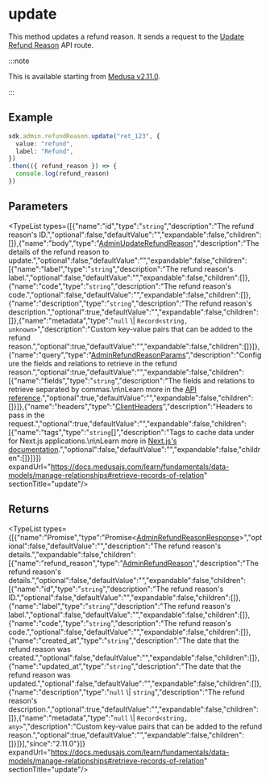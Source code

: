 
# update

This method updates a refund reason. It sends a request to the
[Update Refund Reason](https://docs.medusajs.com/api/admin#refund-reasons\_postrefundreasonsid)
API route.

:::note

This is available starting from [Medusa v2.11.0](https://github.com/medusajs/medusa/releases/tag/v2.11.0).

:::

## Example

```ts
sdk.admin.refundReason.update("ret_123", {
  value: "refund",
  label: "Refund",
})
.then(({ refund_reason }) => {
  console.log(refund_reason)
})
```

## Parameters

<TypeList types={[{"name":"id","type":"`string`","description":"The refund reason's ID.","optional":false,"defaultValue":"","expandable":false,"children":[]},{"name":"body","type":"[AdminUpdateRefundReason](../../../../../types/HttpTypes/interfaces/types.HttpTypes.AdminUpdateRefundReason/page.mdx)","description":"The details of the refund reason to update.","optional":false,"defaultValue":"","expandable":false,"children":[{"name":"label","type":"`string`","description":"The refund reason's label.","optional":false,"defaultValue":"","expandable":false,"children":[]},{"name":"code","type":"`string`","description":"The refund reason's code.","optional":false,"defaultValue":"","expandable":false,"children":[]},{"name":"description","type":"`string`","description":"The refund reason's description.","optional":true,"defaultValue":"","expandable":false,"children":[]},{"name":"metadata","type":"`null` \\| `Record<string, unknown>`","description":"Custom key-value pairs that can be added to the refund reason.","optional":true,"defaultValue":"","expandable":false,"children":[]}]},{"name":"query","type":"[AdminRefundReasonParams](../../../../../types/HttpTypes/interfaces/types.HttpTypes.AdminRefundReasonParams/page.mdx)","description":"Configure the fields and relations to retrieve in the refund reason.","optional":true,"defaultValue":"","expandable":false,"children":[{"name":"fields","type":"`string`","description":"The fields and relations to retrieve separated by commas.\n\nLearn more in the [API reference](https://docs.medusajs.com/api/store#select-fields-and-relations).","optional":true,"defaultValue":"","expandable":false,"children":[]}]},{"name":"headers","type":"[ClientHeaders](../../../types/js_sdk.admin.ClientHeaders/page.mdx)","description":"Headers to pass in the request.","optional":true,"defaultValue":"","expandable":false,"children":[{"name":"tags","type":"`string`[]","description":"Tags to cache data under for Next.js applications.\n\nLearn more in [Next.js's documentation](https://nextjs.org/docs/app/building-your-application/caching#fetch-optionsnexttags-and-revalidatetag).","optional":false,"defaultValue":"","expandable":false,"children":[]}]}]} expandUrl="https://docs.medusajs.com/learn/fundamentals/data-models/manage-relationships#retrieve-records-of-relation" sectionTitle="update"/>

## Returns

<TypeList types={[{"name":"Promise","type":"Promise&#60;[AdminRefundReasonResponse](../../../../../types/HttpTypes/interfaces/types.HttpTypes.AdminRefundReasonResponse/page.mdx)&#62;","optional":false,"defaultValue":"","description":"The refund reason's details.","expandable":false,"children":[{"name":"refund_reason","type":"[AdminRefundReason](../../../../../types/HttpTypes/interfaces/types.HttpTypes.AdminRefundReason/page.mdx)","description":"The refund reason's details.","optional":false,"defaultValue":"","expandable":false,"children":[{"name":"id","type":"`string`","description":"The refund reason's ID.","optional":false,"defaultValue":"","expandable":false,"children":[]},{"name":"label","type":"`string`","description":"The refund reason's label.","optional":false,"defaultValue":"","expandable":false,"children":[]},{"name":"code","type":"`string`","description":"The refund reason's code.","optional":false,"defaultValue":"","expandable":false,"children":[]},{"name":"created_at","type":"`string`","description":"The date that the refund reason was created.","optional":false,"defaultValue":"","expandable":false,"children":[]},{"name":"updated_at","type":"`string`","description":"The date that the refund reason was updated.","optional":false,"defaultValue":"","expandable":false,"children":[]},{"name":"description","type":"`null` \\| `string`","description":"The refund reason's description.","optional":true,"defaultValue":"","expandable":false,"children":[]},{"name":"metadata","type":"`null` \\| `Record<string, any>`","description":"Custom key-value pairs that can be added to the refund reason.","optional":true,"defaultValue":"","expandable":false,"children":[]}]}],"since":"2.11.0"}]} expandUrl="https://docs.medusajs.com/learn/fundamentals/data-models/manage-relationships#retrieve-records-of-relation" sectionTitle="update"/>
